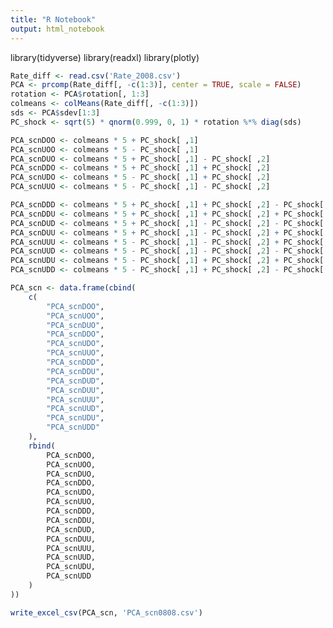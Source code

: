 ---
title: "R Notebook"
output: html_notebook
---
library(tidyverse)
library(readxl)
library(plotly)

```{r}
Rate_diff <- read.csv('Rate_2008.csv')
PCA <- prcomp(Rate_diff[, -c(1:3)], center = TRUE, scale = FALSE)
rotation <- PCA$rotation[, 1:3]
colmeans <- colMeans(Rate_diff[, -c(1:3)])
sds <- PCA$sdev[1:3]
PC_shock <- sqrt(5) * qnorm(0.999, 0, 1) * rotation %*% diag(sds)

PCA_scnDOO <- colmeans * 5 + PC_shock[ ,1]
PCA_scnUOO <- colmeans * 5 - PC_shock[ ,1]
PCA_scnDUO <- colmeans * 5 + PC_shock[ ,1] - PC_shock[ ,2]
PCA_scnDDO <- colmeans * 5 + PC_shock[ ,1] + PC_shock[ ,2]
PCA_scnUDO <- colmeans * 5 - PC_shock[ ,1] + PC_shock[ ,2]
PCA_scnUUO <- colmeans * 5 - PC_shock[ ,1] - PC_shock[ ,2]

PCA_scnDDD <- colmeans * 5 + PC_shock[ ,1] + PC_shock[ ,2] - PC_shock[ ,3]
PCA_scnDDU <- colmeans * 5 + PC_shock[ ,1] + PC_shock[ ,2] + PC_shock[ ,3]
PCA_scnDUD <- colmeans * 5 + PC_shock[ ,1] - PC_shock[ ,2] - PC_shock[ ,3]
PCA_scnDUU <- colmeans * 5 + PC_shock[ ,1] - PC_shock[ ,2] + PC_shock[ ,3]
PCA_scnUUU <- colmeans * 5 - PC_shock[ ,1] - PC_shock[ ,2] + PC_shock[ ,3]
PCA_scnUUD <- colmeans * 5 - PC_shock[ ,1] - PC_shock[ ,2] - PC_shock[ ,3]
PCA_scnUDU <- colmeans * 5 - PC_shock[ ,1] + PC_shock[ ,2] + PC_shock[ ,3]
PCA_scnUDD <- colmeans * 5 - PC_shock[ ,1] + PC_shock[ ,2] - PC_shock[ ,3]

PCA_scn <- data.frame(cbind(
    c(
        "PCA_scnDOO",
        "PCA_scnUOO",
        "PCA_scnDUO",
        "PCA_scnDDO",
        "PCA_scnUDO",
        "PCA_scnUUO",
        "PCA_scnDDD",
        "PCA_scnDDU",
        "PCA_scnDUD",
        "PCA_scnDUU",
        "PCA_scnUUU",
        "PCA_scnUUD",
        "PCA_scnUDU",
        "PCA_scnUDD"
    ),
    rbind(
        PCA_scnDOO,
        PCA_scnUOO,
        PCA_scnDUO,
        PCA_scnDDO,
        PCA_scnUDO,
        PCA_scnUUO,
        PCA_scnDDD,
        PCA_scnDDU,
        PCA_scnDUD,
        PCA_scnDUU,
        PCA_scnUUU,
        PCA_scnUUD,
        PCA_scnUDU,
        PCA_scnUDD
    )
))

write_excel_csv(PCA_scn, 'PCA_scn0808.csv')

```




